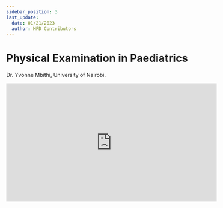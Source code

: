 ```yaml
---
sidebar_position: 3
last_update:
  date: 01/21/2023
  author: MFD Contributors
---
```


# Physical Examination in Paediatrics

Dr. Yvonne Mbithi, University of Nairobi.

<div style={{ display: 'flex', justifyContent: 'center' }}>
  <iframe
    width="560"
    height="315"
    src="https://www.youtube-nocookie.com/embed/DJSXVh6Lu0c?start=50"
    title="YouTube video player"
    frameborder="0"
    allow="accelerometer; autoplay; clipboard-write; encrypted-media; gyroscope; picture-in-picture; web-share"
    allowfullscreen
  ></iframe>
</div>

